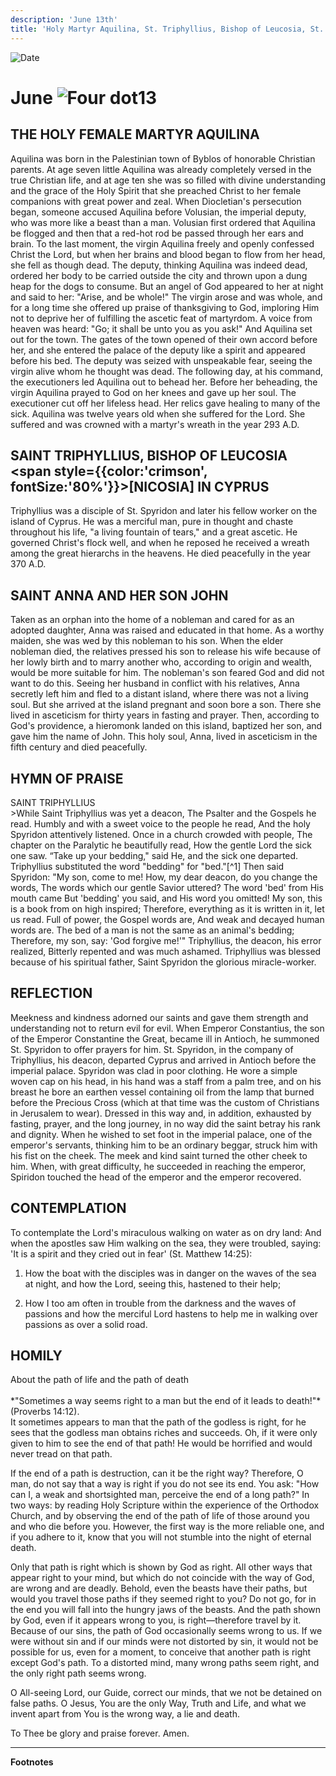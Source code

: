 ```yaml
---
description: 'June 13th'
title: 'Holy Martyr Aquilina, St. Triphyllius, Bishop of Leucosia, St. Anna and Her Son John'
---
```


<CustomPaginator />
<RunningHead />

<Image src="/title-imprint.png" height={68} width={50} alt="Date" className="title-imprint"/>

# <div id="date">June <Image className="four-dot" src="/four-dot.png" height={15} width={15} alt="Four dot" />13</div>

## THE HOLY FEMALE MARTYR AQUILINA

Aquilina was born in the Palestinian town of Byblos of honorable Christian parents. At age seven little Aquilina was already completely versed in the true Christian life, and at age ten she was so filled with divine understanding and the grace of the Holy Spirit that she preached Christ to her female companions with great power and zeal. When Diocletian's persecution began, someone accused Aquilina before Volusian, the imperial deputy, who was more like a beast than a man. Volusian first ordered that Aquilina be flogged and then that a red-hot rod be passed through her ears and brain. To the last moment, the virgin Aquilina freely and openly confessed Christ the Lord, but when her brains and blood began to flow from her head, she fell as though dead. The deputy, thinking Aquilina was indeed dead, ordered her body to be carried outside the city and thrown upon a dung heap for the dogs to consume. But an angel of God appeared to her at night and said to her: "Arise, and be whole!" The virgin arose and was whole, and for a long time she offered up praise of thanksgiving to God, imploring Him not to deprive her of fulfilling the ascetic feat of martyrdom. A voice from heaven was heard: "Go; it shall be unto you as you ask!" And Aquilina set out for the town. The gates of the town opened of their own accord before her, and she entered the palace of the deputy like a spirit and appeared before his bed. The deputy was seized with unspeakable fear, seeing the virgin alive whom he thought was dead. The following day, at his command, the executioners led Aquilina out to behead her. Before her beheading, the virgin Aquilina prayed to God on her knees and gave up her soul. The executioner cut off her lifeless head. Her relics gave healing to many of the sick. Aquilina was twelve years old when she suffered for the Lord. She suffered and was crowned with a martyr's wreath in the year 293 A.D.

## SAINT TRIPHYLLIUS, BISHOP OF LEUCOSIA <span style={{color:'crimson', fontSize:'80%'}}>[NICOSIA]</span> IN CYPRUS

Triphyllius was a disciple of St. Spyridon and later his fellow worker on the island of Cyprus. He was a merciful man, pure in thought and chaste throughout his life, "a living fountain of tears," and a great ascetic. He governed Christ's flock well, and when he reposed he received a wreath among the great hierarchs in the heavens. He died peacefully in the year 370 A.D.

## SAINT ANNA AND HER SON JOHN

Taken as an orphan into the home of a nobleman and cared for as an adopted daughter, Anna was raised and educated in that home. As a worthy maiden, she was wed by this nobleman to his son. When the elder nobleman died, the relatives pressed his son to release his wife because of her lowly birth and to marry another who, according to origin and wealth, would be more suitable for him. The nobleman's son feared God and did not want to do this. Seeing her husband in conflict with his relatives, Anna secretly left him and fled to a distant island, where there was not a living soul. But she arrived at the island pregnant and soon bore a son. There she lived in asceticism for thirty years in fasting and prayer. Then, according to God's providence, a hieromonk landed on this island, baptized her son, and gave him the name of John. This holy soul, Anna, lived in asceticism in the fifth century and died peacefully.


## HYMN OF PRAISE
<div style={{textAlign:'center', color:'crimson', fontWeight:'bold'}}>
SAINT TRIPHYLLIUS
</div>
>While Saint Triphyllius was yet a deacon,  
The Psalter and the Gospels he read.  
Humbly and with a sweet voice to the people he read,  
And the holy Spyridon attentively listened.  
Once in a church crowded with people,  
The chapter on the Paralytic he beautifully read,  
How the gentle Lord the sick one saw.  
“Take up your bedding," said He, and the sick one departed.  
Triphyllius substituted the word "bedding" for "bed."[^1]  
Then said Spyridon: "My son, come to me!  
How, my dear deacon, do you change the words,  
The words which our gentle Savior uttered?  
The word 'bed' from His mouth came  
But 'bedding' you said, and His word you omitted!  
My son, this is a book from on high inspired;  
Therefore, everything as it is written in it, let us read.  
Full of power, the Gospel words are,  
And weak and decayed human words are.  
The bed of a man is not the same as an animal's bedding;  
Therefore, my son, say: 'God forgive me!'"  
Triphyllius, the deacon, his error realized,  
Bitterly repented and was much ashamed.  
Triphyllius was blessed because of his spiritual father,  
Saint Spyridon the glorious miracle-worker.  


## REFLECTION

Meekness and kindness adorned our saints and gave them strength and understanding not to return evil for evil. When Emperor Constantius, the son of the Emperor Constantine the Great, became ill in Antioch, he summoned St. Spyridon to offer prayers for him. St. Spyridon, in the company of Triphyllius, his deacon, departed Cyprus and arrived in Antioch before the imperial palace. Spyridon was clad in poor clothing. He wore a simple woven cap on his head, in his hand was a staff from a palm tree, and on his breast he bore an earthen vessel containing oil from the lamp that burned before the Precious Cross (which at that time was the custom of Christians in Jerusalem to wear). Dressed in this way and, in addition, exhausted by fasting, prayer, and the long journey, in no way did the saint betray his rank and dignity. When he wished to set foot in the imperial palace, one of the emperor's servants, thinking him to be an ordinary beggar, struck him with his fist on the cheek. The meek and kind saint turned the other cheek to him. When, with great difficulty, he succeeded in reaching the emperor, Spiridon touched the head of the emperor and the emperor recovered.

## CONTEMPLATION

To contemplate the Lord's miraculous walking on water as on dry land: And when the apostles saw Him walking on the sea, they were troubled, saying: 'It is a spirit and they cried out in fear' (St. Matthew 14:25):

1. How the boat with the disciples was in danger on the waves of the sea at night, and how the Lord, seeing this, hastened to their help;

2. How I too am often in trouble from the darkness and the waves of passions and how the merciful Lord hastens to help me in walking over passions as over a solid road.


## HOMILY
<div style={{textAlign:'center', color:'crimson', fontWeight:'bold'}}>
About the path of life and the path of death
</div>
<br />
<div style={{textAlign:'right'}}>
*"Sometimes a way seems right to a man but the end of it leads to death!"* (Proverbs 14:12).
</div>
It sometimes appears to man that the path of the godless is right, for he sees that the godless man obtains riches and succeeds. Oh, if it were only given to him to see the end of that path! He would be horrified and would never tread on that path.

If the end of a path is destruction, can it be the right way? Therefore, O man, do not say that a way is right if you do not see its end. You ask: "How can I, a weak and shortsighted man, perceive the end of a long path?" In two ways: by reading Holy Scripture within the experience of the Orthodox Church, and by observing the end of the path of life of those around you and who die before you. However, the first way is the more reliable one, and if you adhere to it, know that you will not stumble into the night of eternal death.

Only that path is right which is shown by God as right. All other ways that appear right to your mind, but which do not coincide with the way of God, are wrong and are deadly. Behold, even the beasts have their paths, but would you travel those paths if they seemed right to you? Do not go, for in the end you will fall into the hungry jaws of the beasts. And the path shown by God, even if it appears wrong to you, is right—therefore travel by it. Because of our sins, the path of God occasionally seems wrong to us. If we were without sin and if our minds were not distorted by sin, it would not be possible for us, even for a moment, to conceive that another path is right except God's path. To a distorted mind, many wrong paths seem right, and the only right path seems wrong.

O All-seeing Lord, our Guide, correct our minds, that we not be detained on false paths. O Jesus, You are the only Way, Truth and Life, and what we invent apart from You is the wrong way, a lie and death.

To Thee be glory and praise forever. Amen.

---
**Footnotes**

[^1]: The distinction between these two words cannot be made in English. The word Tryphillius substituted can mean the type of "bed" used by animals. —Ed.